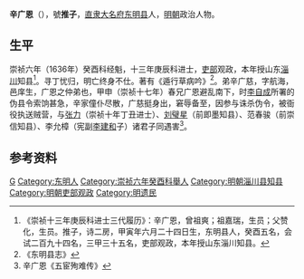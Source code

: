 '''辛广恩'''（{{bd|？||？||}}），號'''推子'''，[[直隶|直隶]][[大名府|大名府]][[东明县|东明县]]人，[[明朝|明朝]]政治人物。
 
== 生平 ==
崇祯六年（1636年）癸酉科经魁，十三年庚辰科进士，[[吏部|吏部]]观政，本年授山东[[淄川|淄川]]知县<ref>《崇祯十三年庚辰科进士三代履历》：辛广恩，曾祖爽；祖嘉瑞，生员；父赞化，生员。推子，诗二房，甲寅年六月二十四日生，东明县人，癸酉五名，会试二百九十四名，三甲三十五名，吏部观政，本年授山东淄川知县。</ref>。寻丁忧归，明亡终身不仕。著有《遁行草病吟》<ref>《东明县志》</ref>。弟辛广慈，字航海，邑庠生，广恩之仲弟也，甲申（崇祯十七年）春兄广恩避乱南下，时[[李自成|李自成]]所署的伪县令索饷甚急，辛家僮仆尽散，广慈挺身出，窘辱备至，因参与诛杀伪令，被衙役执送贼营，与[[张力_(崇祯进士)|张力]]（崇祯十年丁丑进士）、[[刘璧星|刘璧星]]（前即墨知县）、范春骏（前崇信知县）、李允樟（宪副[[李建和_(萬曆進士)|李建和]]子）诸君子同遇害<ref>辛广恩《五宦殉难传》</ref>。
 
==参考资料==
{{reflist}}
 
{{崇禎十三年庚辰科殿試金榜}}

{{Authority control}}

{{DEFAULTSORT:}}
[[Category:辛姓|G]]
[[Category:东明人|Category:东明人]]
[[Category:崇祯六年癸酉科舉人|Category:崇祯六年癸酉科舉人]]
[[Category:明朝淄川县知县|Category:明朝淄川县知县]]
[[Category:明朝吏部观政|Category:明朝吏部观政]]
[[Category:明遗民|Category:明遗民]]


{{明朝人物小作品}}